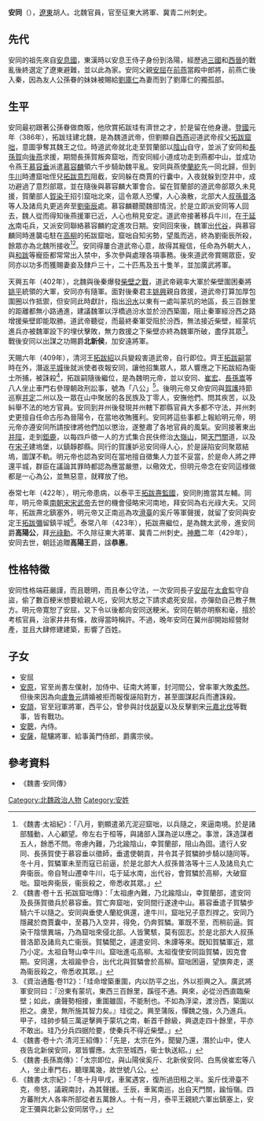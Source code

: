{{for|柬埔寨国王安同|列密提巴迭五世}}
'''安同'''（{{bd|4世纪|？|429年|catIdx=A}}），[[遼東郡|遼東]]胡人。北魏官員，官至征東大將軍、冀青二州刺史。

== 先代 ==
安同的祖先來自[[安息國|安息國]]，東漢時以安息王侍子身份到洛陽，經歷過[[三國|三國]]和[[西晉|西晉]]的戰亂後終選定了遼東避難，並以此為家。安同父親[[安屈|安屈]]在[[前燕|前燕]]當殿中郎將，前燕亡後入秦，因為友人公孫眷的妹妹被賜給[[劉庫仁|劉庫仁]]為妻而到了劉庫仁的獨孤部。

== 生平 ==
安同最初跟著公孫眷做商販，他欣賞拓跋珪有濟世之才，於是留在他身邊。[[登國|登國]]元年（386年），拓跋珪建北魏，是為魏道武帝，但劉顯自[[西燕|西燕]]迎道武帝叔父[[拓跋窟咄|拓跋窟咄]]，意圖爭奪其魏王之位。時道武帝就北走至賀蘭部以[[陰山|陰山]]自守，並派了安同和[[長孫賀|長孫賀]]向[[後燕|後燕]]求援，期間長孫賀叛奔窟咄，而安同經小道成功走到燕都中山，並成功令燕王[[慕容垂|慕容垂]]派遣[[慕容麟|慕容麟]]領六千步騎助魏平亂。安同與燕使[[蘭紇|蘭紇]]先一同北歸，但到[[牛川|牛川]]時遭窟咄侄兒[[拓跋意烈|拓跋意烈]]阻截，安同躲在商賈的行囊中，入夜就躲到空井中，成功避過了意烈部眾，並在隨後與慕容麟大軍會合。留在賀蘭部的道武帝部眾久未見援，賀蘭部人[[賀染干|賀染干]]招引窟咄北來，這令眾人恐懼，人心渙散，北部大人[[叔孫普洛|叔孫普洛]]等人及諸烏丸更逃奔至[[劉衞辰|劉衞辰]]處。慕容麟聽聞魏部情況，於是立即派安同等人回去，魏人從而得知後燕援軍已近，人心也稍見安定。道武帝接著移兵牛川，在[[于延水|于延水]]南屯兵，又派安同聯絡慕容麟約定進攻日期。安同回來後，魏軍出[[代谷|代谷]]，與慕容麟同時進襲屯駐在[[高柳|高柳]]的拓跋窟咄，窟咄自知劣勢，望風而逃，終為劉衞辰所殺，餘眾亦為北魏所接收<ref>《魏書·太祖紀》：「八月，劉顯遣弟亢泥迎窟咄，以兵隨之，來逼南境。於是諸部騷動，人心顧望。帝左右于桓等，與諸部人謀為逆以應之。事泄，誅造謀者五人，餘悉不問。帝慮內難，乃北踰陰山，幸賀蘭部，阻山為固。遣行人安同、長孫賀使于慕容垂以徵師，垂遣使朝貢，并令其子賀驎帥步騎以隨同等。冬十月，賀驎軍未至而寇已前逼，於是北部大人叔孫普洛等十三人及諸烏丸亡奔衞辰。帝自弩山遷幸牛川，屯于延水南，出代谷，會賀驎於高柳，大破窟咄。窟咄奔衞辰，衞辰殺之，帝悉收其眾。」</ref><ref>《魏書·卷十五·拓跋窟咄傳》：「太祖慮內難，乃北踰陰山，幸賀蘭部，遣安同及長孫賀徵兵於慕容垂。賀亡奔窟咄，安同間行遂達中山。慕容垂遣子賀驎步騎六千以隨之。安同與垂使人蘭紇俱還，達牛川，窟咄兄子意烈捍之。安同乃隱藏於商賈囊中，至暮乃入空井，得免，仍奔賀驎。軍既不至，而稍前逼。賀染干陰懷異端，乃為窟咄來侵北部。人皆驚駭，莫有固志。於是北部大人叔孫普洛節及諸烏丸亡衞辰。賀驎聞之，遽遣安同、朱譚等來。既知賀驎軍近，眾乃小定。太祖自弩山幸牛川。窟咄進屯高柳。太祖復使安同詣賀驎，因克會期。安同還，太祖踰參合，出代北與賀驎會於高柳。窟咄困逼，望旗奔走，遂為衞辰殺之，帝悉收其眾。」</ref>。安同得屢合道武帝心意，故得其寵信，任命為外朝大人，與[[和跋|和跋]]等寵臣都常常出入禁中，多次參與處理各項事務。後來道武帝賞賜眾臣，安同亦以功多而獲賜妻妾及隸戶三十，二十匹馬及五十隻羊，並加廣武將軍。

天興五年（402年），北魏與後秦爆發[[柴壁之戰|柴壁之戰]]，道武帝親率大軍於柴壁圍困秦將[[姚平|姚平]]統領的大軍，安同亦有隨軍。面對後秦君主[[姚興|姚興]]親自救援，道武帝打算加厚包圍圈以作抵禦，但安同此時獻計，指出[[汾水|汾水]]以東有一處叫蒙坑的地區，長三百餘里的距離都無小路通進，建議魏軍以浮橋過汾水並於汾西築圍，阻止秦軍經汾西之路增援柴壁即能取勝。道武帝聽從，而最終秦軍受阻於汾西，無法接近柴壁，經蒙坑進兵亦被魏軍設下的埋伏擊敗，無力救援之下柴壁亦終為魏軍所破，盡俘其眾<REF>《資治通鑑·卷112》：「珪命增築重圍，内以防平之出，外以拒興之入。廣武將軍安同曰：『汾東有蒙坑，東西三百餘里，蹊徑不通。興來，必從汾西直臨柴壁；如此，虜聲勢相接，重圍雖固，不能制也。不如為浮梁，渡汾西，築圍以拒之。虜至，無所施其智力矣。』珪從之。興至蒲阪，憚魏之強，久乃進兵。甲子，珪帥步騎三萬逆擊興于蒙坑之南，斬首千餘級，興退走四十餘里，平亦不敢出。珪乃分兵四据险要，使秦兵不得近柴壁。」</REF>。戰後安同以出謀之功賜爵'''北新侯'''，加安遠將軍。

天賜六年（409年），清河王[[拓跋紹|拓跋紹]]以兵變殺害道武帝，自行即位。齊王[[拓跋嗣|拓跋嗣]]當時在外，潛返[[平城遗址|平城]]後就派使者夜報安同，讓他招集眾人，眾人響應之下拓跋紹為衞士所捕，被誅殺<REF>《魏書·卷十六·清河王紹傳》：「先是，太宗在外，聞變乃還，潛於山中，使人夜告北新侯安同，眾皆響應。太宗至城西，衞士執送紹。」</REF>，拓跋嗣隨後繼位，是為魏明元帝，並以安同、[[崔宏|崔宏]]、[[長孫嵩|長孫嵩]]等八人坐止車門右參理朝政刑訟事，號為「八公」<ref>《魏書·長孫嵩傳》：「太宗即位，與山陽侯奚斤、北新侯安同、白馬侯崔宏等八人，坐止車門右，聽理萬幾，故世號八公。</ref>。後明元帝又命安同與[[賀護|賀護]]持節巡察[[并州|并]][[定州|定]]二州以及一眾在山中聚居的各民族及丁零人，安撫他們、問其疾苦，以及糾舉不法的地方官員。安同到并州後發現并州轄下郡縣官員大多都不守法，并州刺史更擅自任命古彤為晉陽令，在當地收賄獲利。安同將這些事都上報給明元帝，明元帝亦遵安同所請按律將他們加以懲治，遂整肅了各地官員的風氣。安同接著東出[[并陘|并陘]]，走到[[鉅鹿|鉅鹿]]，以每四戶徵一人的方式集合民伕修治[[大嶺山|大嶺山]]，開[[天門關|天門關]]道，以及在[[宋子|宋子]]建塢堡，以鎮靜郡縣。同行的賀護妒忌安同得人心，於是誣陷安同聚眾結塢，圖謀不軌。明元帝也認為安同在當地擅自徵集人力並不妥當，於是命人將之押還平城，群臣在議論其罪時都認為應當嚴懲，以儆效尤，但明元帝念在安同這様做都是一心為公，並無惡意，就釋放了他。

泰常七年（422年），明元帝患病，以泰平王[[拓跋燾|拓跋燾]][[監國|監國]]，安同則擔當其左輔。同年，明元帝乘[[南朝宋|南朝宋]][[宋武帝|宋武帝]]去世的機會侵略宋河南地，拜安同為右光祿大夫。又同年，拓跋燾北鎮塞外，明元帝又正南巡為攻[[滑臺|滑臺]]的奚斤等軍聲援，就留了安同與安定王[[拓跋彌|拓跋彌]]留鎮平城<ref>《魏書·太宗紀》：「冬十月甲戌，車駕遇宮，復所過田租之半。奚斤伐滑臺不克，帝怒，議親南討，為其聲援。壬辰，車駕南巡，出自天門關，踰恒嶺。四方蕃附大人各率所部從者五萬餘人。十有一月，泰平王親統六軍出鎮塞上，安定王彌與北新公安同居守。」</ref>。泰常八年（423年），拓跋燾繼位，是為魏太武帝，進安同爵'''高陽公'''，拜[[光祿勳|光祿勳]]。不久除征東大將軍、冀青二州刺史。[[神䴥|神䴥]]二年（429年），安同去世，朝廷追贈'''高陽王'''爵，諡'''恭惠'''。

== 性格特徵 ==
安同性格端莊嚴謹，而且聰明，而且奉公守法，一次安同長子[[安屈|安屈]]在[[太倉|太倉]]監守自盜，偷了數百粳米想要給親人吃，安同大怒之下請求處死安屈，亦彈劾自己教子無方。明元帝寛恕了安屈，又下令以後都向安同送粳米。安同在朝亦明察和毫，擅於考核官員，治家井井有條，故得當時稱許。不過，晚年安同在冀州卻開始經營財產，並且大肆修建建築，影響了百姓。

== 子女 ==
*安屈
*[[安原|安原]]，官至尚書左僕射，加侍中、征南大將軍，封河間公，曾率軍大敗[[柔然|柔然]]。但後來因為向[[盧魯元|盧魯元]]請婚被拒而報復誣陷對方，甚至圖謀起兵而遭誅殺。
*[[安頡|安頡]]，官至冠軍將軍，西平公，曾參與討伐[[夏_(十六國)|胡夏]]以及反擊劉宋[[元嘉北伐|元嘉北伐]]等戰事，皆有戰功。
*[[安聰|安聰]]，內侍。
*[[安薩|安薩]]，龍驤將軍、給事黃門侍郎，爵廣宗侯。

== 參考資料 ==
*《魏書·安同傳》
{{reflist}}

[[Category:北魏政治人物|Category:北魏政治人物]]
[[Category:安姓|Category:安姓]]